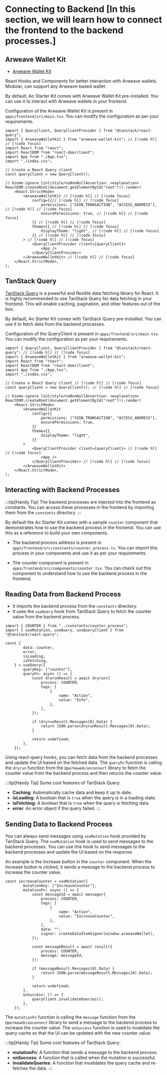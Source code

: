 # Connecting to Backend [In this section, we will learn how to connect the frontend to the backend processes.]

## Arweave Wallet Kit

- [Arweave Wallet Kit](https://github.com/labscommunity/arweave-wallet-kit)

React Hooks and Components for better interaction with Arweave wallets. Modular, can support any Arweave-based wallet.

By default, Ao Starter Kit comes with Arweave Wallet Kit pre-installed. You can use it to interact with Arweave wallets in your frontend.

Configuration of the Arweave Wallet Kit is present in `apps/frontend/src/main.tsx`. You can modify the configuration as per your requirements.

```tsx [apps/frontend/src/main.tsx]
import { QueryClient, QueryClientProvider } from "@tanstack/react-query";
import { ArweaveWalletKit } from "arweave-wallet-kit"; // [!code hl] // [!code focus]
import React from "react";
import ReactDOM from "react-dom/client";
import App from "./App.tsx";
import "./index.css";

// Create a React Query client 
const queryClient = new QueryClient();

// biome-ignore lint/style/noNonNullAssertion: <explanation>
ReactDOM.createRoot(document.getElementById("root")!).render(
	<React.StrictMode>
		<ArweaveWalletKit // [!code hl] // [!code focus]
			config={{// [!code hl] // [!code focus]
				permissions: ["SIGN_TRANSACTION", "ACCESS_ADDRESS"], // [!code hl] // [!code focus]
				ensurePermissions: true, // [!code hl] // [!code focus]
			}} // [!code hl] // [!code focus]
			theme={{ // [!code hl] // [!code focus]
				displayTheme: "light", // [!code hl] // [!code focus]
			}} // [!code hl] // [!code focus]
		> // [!code hl] // [!code focus]
			<QueryClientProvider client={queryClient}>
				<App />
			</QueryClientProvider>
		</ArweaveWalletKit> // [!code hl] // [!code focus]
	</React.StrictMode>,
);
```

## TanStack Query

[TanStack Query](https://tanstack.com/query/latest) is a powerful and flexible data fetching library for React. It is highly recommended to use TanStack Query for data fetching in your frontend. This will enable caching, pagination, and other features out of the box.

By default, Ao Starter Kit comes with TanStack Query pre-installed. You can use it to fetch data from the backend processes.

Configuration of the QueryClient is present in `apps/frontend/src/main.tsx`. You can modify the configuration as per your requirements.

```tsx [apps/frontend/src/main.tsx]
import { QueryClient, QueryClientProvider } from "@tanstack/react-query"; // [!code hl] // [!code focus]
import { ArweaveWalletKit } from "arweave-wallet-kit";
import React from "react";
import ReactDOM from "react-dom/client";
import App from "./App.tsx";
import "./index.css";

// Create a React Query client // [!code hl] // [!code focus]
const queryClient = new QueryClient(); // [!code hl] // [!code focus]

// biome-ignore lint/style/noNonNullAssertion: <explanation>
ReactDOM.createRoot(document.getElementById("root")!).render(
	<React.StrictMode>
		<ArweaveWalletKit
			config={{
				permissions: ["SIGN_TRANSACTION", "ACCESS_ADDRESS"],
				ensurePermissions: true,
			}}
			theme={{
				displayTheme: "light",
			}}
		>
			<QueryClientProvider client={queryClient}> // [!code hl] // [!code focus]
				<App />
			</QueryClientProvider> // [!code hl] // [!code focus]
		</ArweaveWalletKit>
	</React.StrictMode>,
);
```

## Interacting with Backend Processes

:::tip[Handy Tip]
The backend processes are injected into the frontend as constants. You can access these processes in the frontend by importing them from the `constants` directory.
:::

By default the Ao Starter Kit comes with a sample `counter` component that demonstrates how to use the backend process in the frontend. You can use this as a reference to build your own components.

- The backend process address is present in `apps/frontend/src/constants/counter_process.ts`. You can import this process in your components and use it as per your requirements.

- The counter component is present in `apps/frontend/src/components/counter.tsx`. You can check out this component to understand how to use the backend process in the frontend.

## Reading Data from Backend Process

- It imports the backend process from the `constants` directory.
- It uses the `useQuery` hook from TanStack Query to fetch the counter value from the backend process.

```tsx [apps/frontend/src/components/counter.tsx]
import { COUNTER } from "../constants/counter_process";
import { useMutation, useQuery, useQueryClient } from "@tanstack/react-query";

const {
		data: counter,
		error,
		isLoading,
		isFetching,
	} = useQuery({
		queryKey: ["counter"],
		queryFn: async () => {
			const dryrunResult = await dryrun({
				process: COUNTER,
				tags: [
					{
						name: "Action",
						value: "Info",
					},
				],
			});

			if (dryrunResult.Messages[0].Data) {
				return JSON.parse(dryrunResult.Messages[0].Data);
			}

			return undefined;
		},
	});
```

Using react-query hooks, you can fetch data from the backend processes and update the UI based on the fetched data. The `queryFn` function is calling the `dryrun` function from the `@permaweb/aoconnect` library to fetch the counter value from the backend process and then returns the counter value.

:::tip[Handy Tip]
Some cool features of TanStack Query:
- **Caching**: Automatically cache data and keep it up to date.
- **isLoading**: A boolean that is `true` when the query is in a loading state.
- **isFetching**: A boolean that is `true` when the query is fetching data.
- **error**: An error object if the query failed.
:::

## Sending Data to Backend Process

You can always send messages using `useMutation` hook provided by TanStack Query. The `useMutation` hook is used to send messages to the backend processes. You can use this hook to send messages to the backend processes and update the UI based on the response.

An example is the Increase button in the `counter` component. When the Increase button is clicked, it sends a message to the backend process to increase the counter value.

```tsx [apps/frontend/src/components/counter.tsx]
const increaseCounter = useMutation({
		mutationKey: ["IncreaseCounter"],
		mutationFn: async () => {
			const messageId = await message({
				process: COUNTER,
				tags: [
					{
						name: "Action",
						value: "IncreaseCounter",
					},
				],
				data: "",
				signer: createDataItemSigner(window.arweaveWallet),
			});

			const messageResult = await result({
				process: COUNTER,
				message: messageId,
			});

			if (messageResult.Messages[0].Data) {
				return JSON.parse(messageResult.Messages[0].Data);
			}

			return undefined;
		},
		onSuccess: () => {
			queryClient.invalidateQueries();
		},
	});
```

The `mutationFn` function is calling the `message` function from the `@permaweb/aoconnect` library to send a message to the backend process to increase the counter value. The `onSuccess` function is used to invalidate the query cache so that the UI can be updated with the new counter value.

:::tip[Handy Tip]
Some cool features of TanStack Query:
- **mutationFn**: A function that sends a message to the backend process.
- **onSuccess**: A function that is called when the mutation is successful.
- **invalidateQueries**: A function that invalidates the query cache and re-fetches the data.
:::